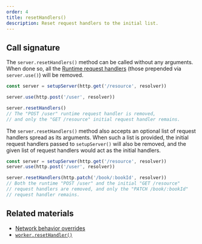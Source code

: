 ```yaml
---
order: 4
title: resetHandlers()
description: Reset request handlers to the initial list.
---
```


## Call signature

The `server.resetHandlers()` method can be called without any arguments. When done so, all the [Runtime request handlers]() (those prepended via `server.use()`) will be removed.

```js {5}
const server = setupServer(http.get('/resource', resolver))

server.use(http.post('/user', resolver))

server.resetHandlers()
// The "POST /user" runtime request handler is removed,
// and only the "GET /resource" initial request handler remains.
```

The `server.resetHandlers()` method also accepts an optional list of request handlers spread as its arguments. When such a list is provided, the initial request handlers passed to `setupServer()` will also be removed, and the given list of request handlers would act as the initial handlers.

```js {4}
const server = setupServer(http.get('/resource', resolver))
server.use(http.post('/user', resolver))

server.resetHandlers(http.patch('/book/:bookId', resolver))
// Both the runtime "POST /user" and the initial "GET /resource"
// request handlers are removed, and only the "PATCH /book/:bookId"
// request handler remains.
```

## Related materials

- [Network behavior overrides](/docs/best-practices/network-behavior-overrides)
- [`worker.resetHandler()`](/docs/api/setup-worker/reset-handlers)
